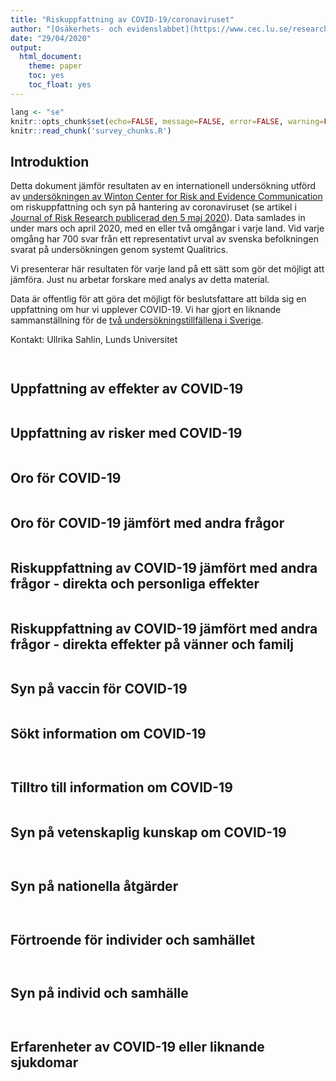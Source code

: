 ```yaml
---
title: "Riskuppfattning av COVID-19/coronaviruset"  
author: "[Osäkerhets- och evidenslabbet](https://www.cec.lu.se/research/unevil)  \nLunds Universitet"
date: "29/04/2020"
output: 
  html_document: 
    theme: paper
    toc: yes
    toc_float: yes
---
```


```r
lang <- "se"
knitr::opts_chunk$set(echo=FALSE, message=FALSE, error=FALSE, warning=FALSE, tidy=TRUE, tidy.opts=list(comment=FALSE))
knitr::read_chunk('survey_chunks.R')
```

## Introduktion

Detta dokument jämför resultaten av en internationell undersökning utförd av [undersökningen av Winton Center for Risk and Evidence Communication](https://www.cam.ac.uk/stories/wintoncovid1) om riskuppfattning och syn på hantering av coronaviruset (se artikel i [Journal of Risk Research publicerad den 5 maj 2020](https://doi.org/10.1080/13669877.2020.1758193)). Data samlades in under mars och april 2020, med en eller två omgångar i varje land. Vid varje omgång har 700 svar från ett representativt urval av svenska befolkningen svarat på undersökningen genom systemt Qualitrics. 

Vi presenterar här resultaten för varje land på ett sätt som gör det möjligt att jämföra. Just nu arbetar forskare med analys av detta material. 

Data är offentlig för att göra det möjligt för beslutsfattare att bilda sig en uppfattning om hur vi upplever COVID-19. Vi har gjort en liknande sammanställning för de [två undersökningstillfällena i Sverige](https://lu-unevil.github.io/WintonReport/WintonReportSE2-se.html).

Kontakt: Ullrika Sahlin, Lunds Universitet

```r

```


```r

```

## Uppfattning av effekter av COVID-19

```r

```

## Uppfattning av risker med COVID-19

```r

```
## Oro för COVID-19

```r

```

## Oro för COVID-19 jämfört med andra frågor

```r

```

## Riskuppfattning av COVID-19 jämfört med andra frågor - direkta och personliga effekter

```r

```

## Riskuppfattning av COVID-19 jämfört med andra frågor - direkta effekter på vänner och familj

```r

```

## Syn på vaccin för COVID-19


```r

```


## Sökt information om COVID-19

```r

```

```r

```

## Tilltro till information om COVID-19

```r

```

## Syn på vetenskaplig kunskap om COVID-19

```r

```

```r

```

## Syn på nationella åtgärder

```r

```

```r

```


## Förtroende för individer och samhället

```r

```

```r

```

## Syn på individ och samhälle

```r

```

```r

```

## Erfarenheter av COVID-19 eller liknande sjukdomar

```r

```

```r

```


```r

```









